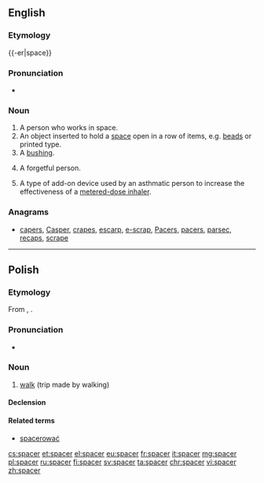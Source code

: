 ==English==
{{wikipedia|dab=spacer}}

===Etymology===
{{-er|space}}

===Pronunciation===
* {{IPA|/ˈspeɪsə(r)/|lang=en}}
*: {{rhymes|eɪsə(r)|lang=en}}

===Noun===
{{en-noun}}

# A person who works in space.
# An object inserted to hold a [[space]] open in a row of items, e.g. [[beads]] or printed type.
# A [[bushing]].
# {{context|slang|lang=en}} A forgetful person.
# {{context|medicine|lang=en}} A type of add-on device used by an asthmatic person to increase the effectiveness of a [[metered-dose inhaler]].

===Anagrams===
* [[capers#English|capers]], [[Casper#English|Casper]], [[crapes#English|crapes]], [[escarp#English|escarp]], [[e-scrap#English|e-scrap]], [[Pacers#English|Pacers]], [[pacers#English|pacers]], [[parsec#English|parsec]], [[recaps#English|recaps]], [[scrape#English|scrape]]

----

==Polish==

===Etymology===
From {{etyl|de|pl}} {{m|de|spazieren}}, {{m|de|Spaziergang|Spazier(gang)}}.

===Pronunciation===
* {{IPA|[ˈs̪pat͡s̪ɛr]|lang=pl}}

===Noun===
{{pl-noun|m}}

# [[walk]] (trip made by walking)

====Declension====
{{pl-decl-noun
|spacer|spacery
|spaceru|spacerów
|spacerowi|spacerom
|spacer|spacery
|spacerem|spacerami
|spacerze|spacerach
|spacerze|spacery
}}

====Related terms====
* [[spacerować]]

[[cs:spacer]]
[[et:spacer]]
[[el:spacer]]
[[eu:spacer]]
[[fr:spacer]]
[[it:spacer]]
[[mg:spacer]]
[[pl:spacer]]
[[ru:spacer]]
[[fi:spacer]]
[[sv:spacer]]
[[ta:spacer]]
[[chr:spacer]]
[[vi:spacer]]
[[zh:spacer]]